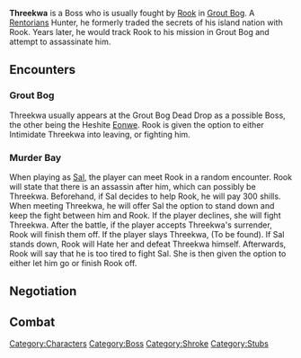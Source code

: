 {{stub}}

{{Infobox
| name     = Threekwa
| title    = Hunter
| image    = Threekwa.jpg
| race     = Shroke
| location = Havaria, Grout Bog
| faction  = Rentorians
| class    = Hunter
}}

{{quote|Besides, look at you. A bum leg. No pension, no friends. Maybe you should ''let'' me put you down.|Threekwa, to Rook}}

'''Threekwa''' is a Boss who is usually fought by [[Rook]] in [[Grout Bog]]. A [[Rentoria|Rentorians]] Hunter, he formerly traded the secrets of his island nation with Rook. Years later, he would track Rook to his mission in Grout Bog and attempt to assassinate him.
== Encounters ==
=== Grout Bog ===
Threekwa usually appears at the Grout Bog Dead Drop as a possible Boss, the other being the Heshite [[Eonwe]]. Rook is given the option to either Intimidate Threekwa into leaving, or fighting him.

=== Murder Bay ===
When playing as [[Sal]], the player can meet Rook in a random encounter. Rook will state that there is an assassin after him, which can possibly be Threekwa. Beforehand, if Sal decides to help Rook, he will pay 300 shills. When meeting Threekwa, he will offer Sal the option to stand down and keep the fight between him and Rook. If the player declines, she will fight Threekwa. After the battle, if the player accepts Threekwa's surrender, Rook will finish them off. If the player slays Threekwa, (To be found). If Sal stands down, Rook will Hate her and defeat Threekwa himself. Afterwards, Rook will say that he is too tired to fight Sal. She is then given the option to either let him go or finish Rook off.

== Negotiation ==

== Combat ==


[[Category:Characters]]
[[Category:Boss]]
[[Category:Shroke]]
[[Category:Stubs]]